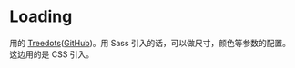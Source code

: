 
# Loading
用的 [Treedots](https://nzbin.github.io/three-dots/)([GitHub](https://github.com/nzbin/three-dots))。用 Sass 引入的话，可以做尺寸，颜色等参数的配置。这边用的是 CSS 引入。

<Demo>
  <div className="flex space-x-3">
    <div className="flex items-center justify-center w-12 h-12">
      <div className="dot-flashing" />
    </div>
    <div className="flex items-center justify-center w-12 h-12">
      <div className="dot-spin" />
    </div>
    <div className="flex items-center justify-center w-12 h-12">
      <div className="dot-bricks" />
    </div>
  </div>
</Demo>
